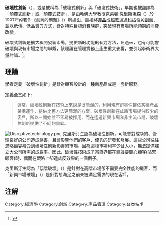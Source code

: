 '''破壞性創新'''（{{lang-en|Disruptive innovation}}），或是被稱為「破壞式創新」與「破壞式技術」，早期也被翻譯為「顛覆式創新」或「顛覆式技術」，是由哈佛大學教授[[克萊頓·克里斯坦森|克萊頓·克里斯坦森]]（{{lang|en|Clayton Christensen}}）於1997年的著作《創新的兩難》（{{lang|en|''Innovator's Dilemma''}}）所提出。是指將[[產品|產品]]或[[服務|服務]]透過[[技術|科技]]性的[[創新|創新]]，並以低價、低品質的方式，針對特殊目標消費族群，突破現有市場所能預期的消費改變。

破壞式創新是擴大和開發新市場，提供新的功能的有力方法，反過來，也有可能會破壞與現有市場之間的聯繫，該理論在管理實務上產生重大影響，並引起學術界大量討論。{{sfn|Dan Yu, Chang Chieh Hang|2010|p=1}}<ref name=reBuzz>{{cite web | year =2013 | url =http://rebuzz.tw/2013/08/psychology-differential-threshold.html | title =如何讓你的企劃與眾不同？行銷人不可不知的破壞式創新 | publisher =reBuzz | accessdate =2013-08-30 | deadurl =yes | archiveurl =https://web.archive.org/web/20130905072650/http://rebuzz.tw/2013/08/psychology-differential-threshold.html | archivedate =2013-09-05 }}</ref>。

== 理論 ==
學者定義「破壞性創新」是針對顧客設計的一種新產品或是一套新服務。

定義全文如下:
<blockquote>通常，破壞性創新在技術上來說是很簡潔的，利用現有的零件群依某種產品架構運作，提供比舊方法更簡潔的方案。破壞性創新在成熟市場提供較少的客戶，所以一開始並不容易被採用。而在遙遠新興市場和非主流市場，破壞性創新提供了不同的貢獻。{{sfn|Christensen|1997|p=15}}</blockquote>

[[File:Disruptivetechnology.png|right]]
克里斯汀生認為破壞性創新，可能會對成功的、管理良好的公司造成傷害，且會影響他們的客戶、優秀的研發和發展。這些公司往往忽略最容易受到破壞性創新影響的市場，因為這種市場利率少且太小，無法提供建立大公司所需的成長率。因此，破壞性技術成了當商界都在建議要關心顧客(貼緊顧客)時，偶而在戰略上卻造成反效果的一個例子。

克里斯汀生認為「低階破壞」（{{lang|en|low-end disruption}}）是針對在高階市場卻不需要完全性能的顧客，而「新興市場破壞」（{{lang|en|new-market disruption}}）是針對想滿足之前未被滿足需求的現在客戶。{{sfn|Christensen|2003|p=23-45}}

== 注解 ==
{{Reflist|30em}}

[[Category:經濟學|Category:經濟學]]
[[Category:創新|Category:創新]]
[[Category:產品管理|Category:產品管理]]
[[Category:各类技术|Category:各类技术]]